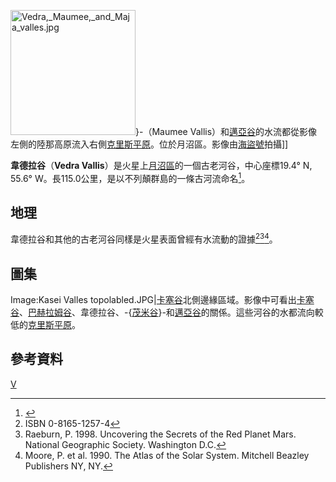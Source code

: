 {{coord|19.4|N|55.6|W|globe:Mars_scale:100000|display=title|name=韋德拉谷（Vedra Vallis）}}
[[File:Vedra,_Maumee,_and_Maja_valles.jpg|200px]]}-（Maumee Vallis）和[[邁亞谷|邁亞谷]]的水流都從影像左側的陸那高原流入右側[[克里斯平原|克里斯平原]]。位於月沼區。影像由[[海盜號|海盜號]]拍攝]]

'''韋德拉谷'''（'''Vedra Vallis'''）是火星上[[月沼區|月沼區]]的一個古老河谷，中心座標19.4° N, 55.6° W。長115.0公里，是以不列顛群島的一條古河流命名<ref>{{Cite web |url=http://planetarynames.wr.usgs.gov/ |title=存档副本 |access-date=2022-03-08 |archive-date=2019-12-05 |archive-url=https://web.archive.org/web/20191205162958/https://planetarynames.wr.usgs.gov/ |dead-url=no }}</ref>。

==地理==
韋德拉谷和其他的古老河谷同樣是火星表面曾經有水流動的證據<ref>ISBN 0-8165-1257-4</ref><ref>Raeburn, P.  1998.  Uncovering the Secrets of the Red Planet Mars.  National Geographic Society.  Washington D.C.</ref><ref>Moore, P. et al.  1990.  The Atlas of the Solar System. Mitchell Beazley Publishers NY, NY.</ref>。 

==圖集==
<gallery>
Image:Kasei Valles topolabled.JPG|[[卡塞谷|卡塞谷]]北側邊緣區域。影像中可看出[[卡塞谷|卡塞谷]]、[[巴赫拉姆谷|巴赫拉姆谷]]、韋德拉谷、-{[[茂米谷|茂米谷]]}-和[[邁亞谷|邁亞谷]]的關係。這些河谷的水都流向較低的[[克里斯平原|克里斯平原]]。
</gallery>

==參考資料==
{{reflist}}

{{火星}}
[[Category:火星峽谷|V]]
